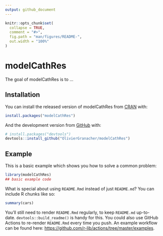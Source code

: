 ```yaml
---
output: github_document
---
```


<!-- README.md is generated from README.Rmd. Please edit that file -->

```r
knitr::opts_chunk$set(
  collapse = TRUE,
  comment = "#>",
  fig.path = "man/figures/README-",
  out.width = "100%"
)
```

# modelCathRes

<!-- badges: start -->
<!-- badges: end -->

The goal of modelCathRes is to ...

## Installation

You can install the released version of modelCathRes from [CRAN](https://CRAN.R-project.org) with:

``` r
install.packages("modelCathRes")
```

And the development version from [GitHub](https://github.com/) with:

``` r
# install.packages("devtools")
devtools::install_github("OlivierGranacher/modelCathRes")
```
## Example

This is a basic example which shows you how to solve a common problem:

```r
library(modelCathRes)
## basic example code
```

What is special about using `README.Rmd` instead of just `README.md`? You can include R chunks like so:

```r
summary(cars)
```

You'll still need to render `README.Rmd` regularly, to keep `README.md` up-to-date. `devtools::build_readme()` is handy for this. You could also use GitHub Actions to re-render `README.Rmd` every time you push. An example workflow can be found here: <https://github.com/r-lib/actions/tree/master/examples>.


